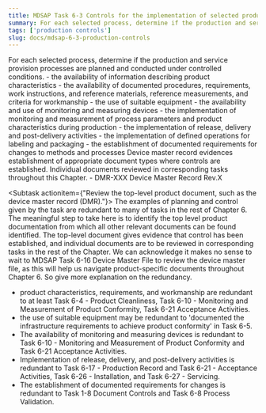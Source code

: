 ```yaml
---
title: MDSAP Task 6-3 Controls for the implementation of selected production and service process(es)
summary: For each selected process, determine if the production and service provision processes are planned and conducted under controlled conditions.
tags: ['production controls']
slug: docs/mdsap-6-3-production-controls
---
```


<RegLang>
For each selected process, determine if the production and service provision processes are planned and conducted under controlled conditions.
- the availability of information describing product characteristics
- the availability of documented procedures, requirements, work instructions, and reference materials, reference measurements, and criteria for workmanship
- the use of suitable equipment
- the availability and use of monitoring and measuring devices
- the implementation of monitoring and measurement of process parameters and product characteristics during production
- the implementation of release, delivery and post-delivery activities
- the implementation of defined operations for labeling and packaging
- the establishment of documented requirements for changes to methods and processes
</RegLang>
<QdocList docs={['device master record']}/>

<ReportLang>
Device master record evidences establishment of appropriate document types where controls are established. 
Individual documents reviewed in corresponding tasks throughout this Chapter. 
- DMR-XXX Device Master Record Rev.X
</ReportLang>

<Subtask actionitem={"Review the top-level product document, such as the device master record (DMR)."}>
The examples of planning and control given by the task are redundant to many of tasks in the rest of Chapter 6.  The meaningful step to take here is to identify the top level product documentation from which all other relevant documents can be found identified. The top-level document gives evidence that control has been established, and individual documents are to be reviewed in corresponding tasks in the rest of the Chapter. 
We can acknowledge it makes no sense to wait to <QLink>MDSAP Task 6-16 Device Master File</QLink> to review the device master file, as this will help us navigate product-specific documents throughout Chapter 6. 
So give more explanation on the redundancy.
- product characteristics, requirements, and workmanship are redundant to at least Task 6-4 - Product Cleanliness, Task 6-10 - Monitoring and Measurement of Product Conformity, Task 6-21 Acceptance Activities. 
- the use of suitable equipment may be redundant to 'documented the infrastructure requirements to achieve product conformity' in Task 6-5. 
- The availability of monitoring and measuring devices is redundant to Task 6-10 - Monitoring and Measurement of Product Conformity and Task 6-21 Acceptance Activities.
- Implementation of release, delivery, and post-delivery activities is redundant to Task 6-17 - Production Record and Task 6-21 - Acceptance Activities, Task 6-26 - Installation, and Task 6-27 - Servicing.
- The establishment of documented requirements for changes is redundant to Task 1-8 Document Controls and Task 6-8 Process Validation. 
</Subtask>





